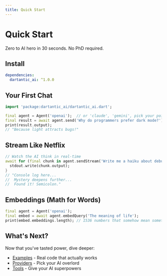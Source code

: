 ```yaml
---
title: Quick Start
---
```


# Quick Start

Zero to AI hero in 30 seconds. No PhD required.

## Install

```yaml
dependencies:
  dartantic_ai: ^1.0.0
```

## Your First Chat

```dart
import 'package:dartantic_ai/dartantic_ai.dart';

final agent = Agent('openai');  // or 'claude', 'gemini', pick your poison
final result = await agent.send('Why do programmers prefer dark mode?');
print(result.output);
// "Because light attracts bugs!"
```

## Stream Like Netflix

```dart
// Watch the AI think in real-time
await for (final chunk in agent.sendStream('Write me a haiku about debugging')) {
  stdout.write(chunk.output);
}
// "Console log here...
//  Mystery deepens further...
//  Found it! Semicolon."
```

## Embeddings (Math for Words)

```dart
final agent = Agent('openai');
final embed = await agent.embedQuery('The meaning of life');
print(embed.embeddings.length); // 1536 numbers that somehow mean something
```

## What's Next?

Now that you've tasted power, dive deeper:

- [Examples](https://github.com/csells/darantic_ai/tree/main/packages/dartantic_ai/example) - Real code that actually works
- [Providers](/providers) - Pick your AI overlord  
- [Tools](/tool-calling) - Give your AI superpowers
